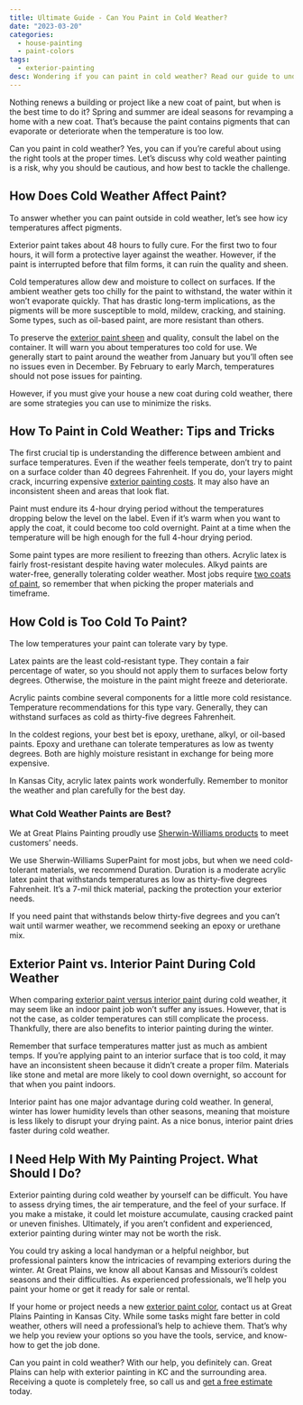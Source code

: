 ```yaml
---
title: Ultimate Guide - Can You Paint in Cold Weather?
date: "2023-03-20"
categories:
  - house-painting
  - paint-colors
tags:
  - exterior-painting
desc: Wondering if you can paint in cold weather? Read our guide to understand if you can paint in cold weather from a professional painting company.
---
```


Nothing renews a building or project like a new coat of paint, but when is the best time to do it? Spring and summer are ideal seasons for revamping a home with a new coat. That’s because the paint contains pigments that can evaporate or deteriorate when the temperature is too low.

Can you paint in cold weather? Yes, you can if you’re careful about using the right tools at the proper times. Let’s discuss why cold weather painting is a risk, why you should be cautious, and how best to tackle the challenge.

## How Does Cold Weather Affect Paint?

To answer whether you can paint outside in cold weather, let’s see how icy temperatures affect pigments.

Exterior paint takes about 48 hours to fully cure. For the first two to four hours, it will form a protective layer against the weather. However, if the paint is interrupted before that film forms, it can ruin the quality and sheen.

Cold temperatures allow dew and moisture to collect on surfaces. If the ambient weather gets too chilly for the paint to withstand, the water within it won’t evaporate quickly. That has drastic long-term implications, as the pigments will be more susceptible to mold, mildew, cracking, and staining. Some types, such as oil-based paint, are more resistant than others.

To preserve the [exterior paint sheen](https://www.greatplainspaintingkc.com/what-paint-sheen-should-i-choose-kansas-city/) and quality, consult the label on the container. It will warn you about temperatures too cold for use. We generally start to paint around the weather from January but you’ll often see no issues even in December. By February to early March, temperatures should not pose issues for painting.

However, if you must give your house a new coat during cold weather, there are some strategies you can use to minimize the risks.

## How To Paint in Cold Weather: Tips and Tricks

The first crucial tip is understanding the difference between ambient and surface temperatures. Even if the weather feels temperate, don’t try to paint on a surface colder than 40 degrees Fahrenheit. If you do, your layers might crack, incurring expensive [exterior painting costs](https://www.greatplainspaintingkc.com/how-much-will-it-cost-to-paint-my-exterior-overland-park-lees-summit-kansas-city-painting/). It may also have an inconsistent sheen and areas that look flat.

Paint must endure its 4-hour drying period without the temperatures dropping below the level on the label. Even if it’s warm when you want to apply the coat, it could become too cold overnight. Paint at a time when the temperature will be high enough for the full 4-hour drying period.

Some paint types are more resilient to freezing than others. Acrylic latex is fairly frost-resistant despite having water molecules. Alkyd paints are water-free, generally tolerating colder weather. Most jobs require [two coats of paint](https://www.greatplainspaintingkc.com/how-many-coats-paint-overland-park-exterior-painting/), so remember that when picking the proper materials and timeframe.

## How Cold is Too Cold To Paint?

The low temperatures your paint can tolerate vary by type.

Latex paints are the least cold-resistant type. They contain a fair percentage of water, so you should not apply them to surfaces below forty degrees. Otherwise, the moisture in the paint might freeze and deteriorate.

Acrylic paints combine several components for a little more cold resistance. Temperature recommendations for this type vary. Generally, they can withstand surfaces as cold as thirty-five degrees Fahrenheit.

In the coldest regions, your best bet is epoxy, urethane, alkyl, or oil-based paints. Epoxy and urethane can tolerate temperatures as low as twenty degrees. Both are highly moisture resistant in exchange for being more expensive.

In Kansas City, acrylic latex paints work wonderfully. Remember to monitor the weather and plan carefully for the best day.

### What Cold Weather Paints are Best?

We at Great Plains Painting proudly use [Sherwin-Williams products](https://www.greatplainspaintingkc.com/what-exterior-paint-should-i-use-kansas-city/) to meet customers’ needs.

We use Sherwin-Williams SuperPaint for most jobs, but when we need cold-tolerant materials, we recommend Duration. Duration is a moderate acrylic latex paint that withstands temperatures as low as thirty-five degrees Fahrenheit. It’s a 7-mil thick material, packing the protection your exterior needs.

If you need paint that withstands below thirty-five degrees and you can’t wait until warmer weather, we recommend seeking an epoxy or urethane mix.

## Exterior Paint vs. Interior Paint During Cold Weather

When comparing [exterior paint versus interior paint](https://www.greatplainspaintingkc.com/exterior-paint-vs-interior-paint/) during cold weather, it may seem like an indoor paint job won’t suffer any issues. However, that is not the case, as colder temperatures can still complicate the process. Thankfully, there are also benefits to interior painting during the winter.

Remember that surface temperatures matter just as much as ambient temps. If you’re applying paint to an interior surface that is too cold, it may have an inconsistent sheen because it didn’t create a proper film. Materials like stone and metal are more likely to cool down overnight, so account for that when you paint indoors.

Interior paint has one major advantage during cold weather. In general, winter has lower humidity levels than other seasons, meaning that moisture is less likely to disrupt your drying paint. As a nice bonus, interior paint dries faster during cold weather.

## I Need Help With My Painting Project. What Should I Do?

Exterior painting during cold weather by yourself can be difficult. You have to assess drying times, the air temperature, and the feel of your surface. If you make a mistake, it could let moisture accumulate, causing cracked paint or uneven finishes. Ultimately, if you aren’t confident and experienced, exterior painting during winter may not be worth the risk.

You could try asking a local handyman or a helpful neighbor, but professional painters know the intricacies of revamping exteriors during the winter. At Great Plains, we know all about Kansas and Missouri’s coldest seasons and their difficulties. As experienced professionals, we’ll help you paint your home or get it ready for sale or rental.

If your home or project needs a new [exterior paint color](https://www.greatplainspaintingkc.com/choosing-exterior-paint-color-kansas-city/), contact us at Great Plains Painting in Kansas City. While some tasks might fare better in cold weather, others will need a professional’s help to achieve them. That’s why we help you review your options so you have the tools, service, and know-how to get the job done.

Can you paint in cold weather? With our help, you definitely can. Great Plains can help with exterior painting in KC and the surrounding area. Receiving a quote is completely free, so call us and [get a free estimate](https://www.greatplainspaintingkc.com/contact-us/) today.

